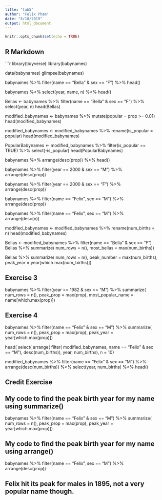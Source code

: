 ```yaml
---
title: "lab5"
author: "Felix Pham"
date: "8/10/2019"
output: html_document
---
```


```r
knitr::opts_chunk$set(echo = TRUE)
```

## R Markdown

```r

library(tidyverse)
library(babynames)

data(babynames) 
glimpse(babynames)

babynames %>%
  filter(name == "Bella" & sex == "F") %>%
  head()

babynames %>%
  select(year, name, n) %>%
  head()

Bellas <- babynames %>%
  filter(name == "Bella" & sex == "F") %>%
  select(year, n)
head(Bellas)

modified_babynames <- babynames %>%
  mutate(popular = prop >= 0.01)
head(modified_babynames)

modified_babynames <- modified_babynames %>%
  rename(is_popular = popular)
head(modified_babynames)

PopularBabynames <- modified_babynames %>%
  filter(is_popular == TRUE) %>%
  select(-is_popular)
head(PopularBabynames)

babynames %>%
  arrange(desc(prop)) %>%
  head()

babynames %>%
  filter(year == 2000 & sex == "M") %>%
  arrange(desc(prop))

babynames %>%
  filter(year == 2000 & sex == "F") %>%
  arrange(desc(prop))

babynames %>%
  filter(name == "Felix", sex == "M") %>%
  arrange(desc(prop))

babynames %>%
  filter(name == "Felix", sex == "M") %>%
  arrange(desc(n))

modified_babynames <- modified_babynames %>%
  rename(num_births = n)
head(modified_babynames)

Bellas <- modified_babynames %>%
  filter(name == "Bella" & sex == "F")
Bellas %>%
  summarize(
    num_rows = n(), 
    most_bellas = max(num_births))

Bellas %>%
  summarize(
    num_rows    = n(), 
    peak_number = max(num_births),
    peak_year   = year[which.max(num_births)])

## Exercise 3
babynames %>%
  filter(year == 1982 & sex == "M") %>%
  summarize(
    num_rows          = n(),
    peak_prop         = max(prop),
    most_popular_name = name[which.max(prop)])

## Exercise 4
babynames %>%
  filter(name == "Felix" & sex == "M") %>%
  summarize(
    num_rows          = n(),
    peak_prop         = max(prop),
    peak_year         = year[which.max(prop)])

head(
  select(
    arrange(
      filter(
        modified_babynames, name == "Felix" & sex == "M"),
      desc(num_births)),
    year, num_births),
  n = 10)

modified_babynames %>%
  filter(name == "Felix" & sex == "M") %>%
  arrange(desc(num_births)) %>%
  select(year, num_births) %>%
  head()


## Credit Exercise

## My code to find the peak birth year for my name using summarize()

babynames %>%
  filter(name == "Felix" & sex == "M") %>%
  summarize(
    num_rows          = n(),
    peak_prop         = max(prop),
    peak_year         = year[which.max(prop)])

## My code to find the peak birth year for my name using arrange()

babynames %>%
  filter(name == "Felix", sex == "M") %>%
  arrange(desc(prop))

## Felix hit its peak for males in 1895, not a very popular name though.
